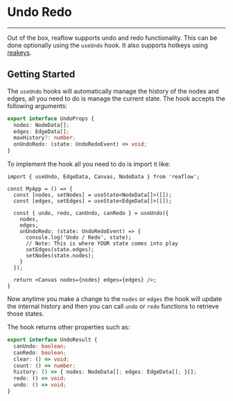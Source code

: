 
<Meta title="Docs/Helpers/Undo Redo" />

# Undo Redo

---

Out of the box, reaflow supports undo and redo functionality. This can be
done optionally using the `useUndo` hook. It also supports hotkeys using
[reakeys](https://github.com/reaviz/reakeys).

## Getting Started
The `useUndo` hooks will automatically manage the history of the
nodes and edges, all you need to do is manage the current state.
The hook accepts the following arguments:

```ts
export interface UndoProps {
  nodes: NodeData[];
  edges: EdgeData[];
  maxHistory?: number;
  onUndoRedo: (state: UndoRedoEvent) => void;
}
```

To implement the hook all you need to do is import it like:

```tsx
import { useUndo, EdgeData, Canvas, NodeData } from 'reaflow';

const MyApp = () => {
  const [nodes, setNodes] = useState<NodeData[]>([]);
  const [edges, setEdges] = useState<EdgeData[]>([]);

  const { undo, redo, canUndo, canRedo } = useUndo({
    nodes,
    edges,
    onUndoRedo: (state: UndoRedoEvent) => {
      console.log('Undo / Redo', state);
      // Note: This is where YOUR state comes into play
      setEdges(state.edges);
      setNodes(state.nodes);
    }
  });

  return <Canvas nodes={nodes} edges={edges} />;
}
```

Now anytime you make a change to the `nodes` or `edges` the
hook will update the internal history and then you can
call `undo` or `redo` functions to retrieve those states.

The hook returns other properties such as:

```ts
export interface UndoResult {
  canUndo: boolean;
  canRedo: boolean;
  clear: () => void;
  count: () => number;
  history: () => { nodes: NodeData[]; edges: EdgeData[]; }[];
  redo: () => void;
  undo: () => void;
}
```
